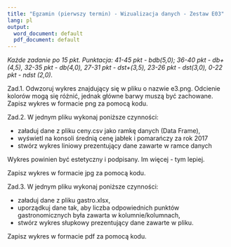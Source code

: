 ---
title: "Egzamin (pierwszy termin) - Wizualizacja danych - Zestaw E03"
lang: pl
output:
  word_document: default
  pdf_document: default
---

*Każde zadanie po 15 pkt. Punktacja: 41-45 pkt - bdb(5,0); 36-40 pkt - db+(4,5), 32-35 pkt - db(4,0), 27-31 pkt - dst+(3,5), 23-26 pkt - dst(3,0), 0-22 pkt - ndst (2,0).* 

Zad.1. Odwzoruj wykres znajdujący się w pliku o nazwie e3.png. Odcienie kolorów mogą się różnić, jednak główne barwy muszą być zachowane.
Zapisz wykres w formacie png za pomocą kodu. 

Zad.2. W jednym pliku wykonaj poniższe czynności:

* załaduj dane z pliku ceny.csv jako ramkę danych (Data Frame),
* wyświetl na konsoli średnią cenę jabłek i pomarańczy za rok 2017
* stwórz wykres liniowy prezentujący dane zawarte w ramce danych

Wykres powinien być estetyczny i podpisany. Im więcej - tym lepiej.

Zapisz wykres w formacie jpg za pomocą kodu.

Zad.3. W jednym pliku wykonaj poniższe czynności:

* załaduj dane z pliku gastro.xlsx,
* uporządkuj dane tak, aby liczba odpowiednich punktów gastronomicznych była zawarta w kolumnie/kolumnach,
* stwórz wykres słupkowy prezentujący dane zawarte w pliku.

Zapisz wykres w formacie pdf za pomocą kodu.
